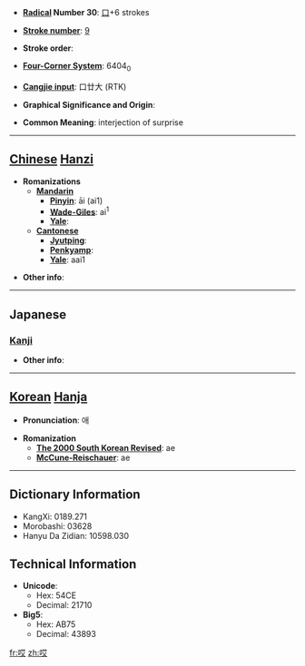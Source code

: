 * '''[[Wiktionary:Chinese radical index| Radical]] Number 30''': [[Wiktionary:Chinese radical index 口|口]]+6 strokes

* '''[[Wiktionary:Chinese total strokes index|Stroke number]]''': [[Wiktionary:Chinese total strokes index 9|9]]

* '''Stroke order''': 

* '''[[Wiktionary:Chinese four corner index|Four-Corner System]]''': 6404<sub>0</sub>

* '''[[Wiktionary:Chinese Cangjie index|Cangjie input]]''': 口廿大 (RTK)

* '''Graphical Significance and Origin''': 

* '''Common Meaning''': interjection of surprise

----

== [[Chinese]] [[Hanzi]] ==

* '''Romanizations'''
** '''[[Mandarin]]'''
*** '''[[Pinyin]]''': āi (ai1)
*** '''[[Wade-Giles]]''': ai<sup>1</sup>
*** '''[[Yale]]''': 
** '''[[Cantonese]]'''
*** '''[[Jyutping]]''':
*** '''[[Penkyamp]]''': 
*** '''[[Yale]]''': aai1

* '''Other info''': 

----

==Japanese==
===[[Kanji]]===
{{kanji|on readings=[[がい]] (gai)|kun readings=}}

* '''Other info''':  

----

== [[Korean]] [[Hanja]] ==

* '''Pronunciation''': 애

* '''Romanization'''
** '''[[The 2000 South Korean Revised Romanization|The 2000 South Korean Revised]]''': ae
** '''[[McCune-Reischauer]]''': ae

----

== Dictionary Information ==

* KangXi: 0189.271
* Morobashi: 03628
* Hanyu Da Zidian: 10598.030

== Technical Information ==

* '''Unicode''':
** Hex: 54CE
** Decimal: 21710
* '''Big5''':
** Hex: AB75
** Decimal: 43893

[[fr:哎]]
[[zh:哎]]